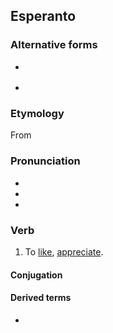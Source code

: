 {{also|sati|Sati|sáti}}
==Esperanto==
===Alternative forms===
* {{l|eo|shati}} {{qualifier|H-system spelling}}
* {{l|eo|sxati}} {{qualifier|X-system spelling}}

===Etymology===
From {{etyl|de|eo}} {{m|de|schätzen}}

===Pronunciation===
* {{IPA|/ˈʃati/|lang=eo}}
* {{hyphenation|ŝa|ti|lang=eo}}
* {{rhymes|ati|lang=eo}}

===Verb===
{{eo-head}}

# To [[like]], [[appreciate]].

====Conjugation====
{{eo-conj}}

====Derived terms====
* {{l|eo|ŝategi}}

{{eo BRO|5}}